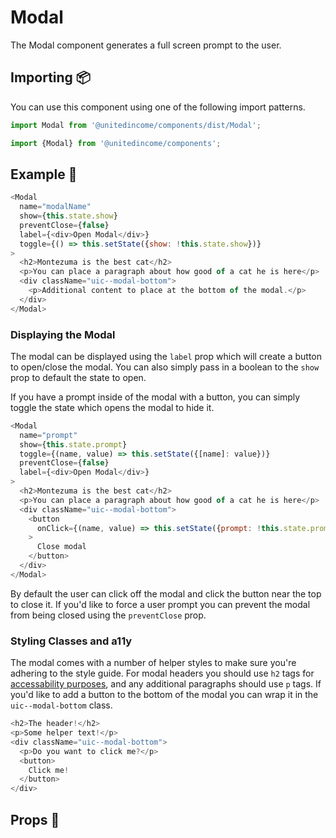 
# Modal

The Modal component generates a full screen prompt to the user.

## Importing 📦

You can use this component using one of the following import patterns.

```javascript
import Modal from '@unitedincome/components/dist/Modal';
```

```javascript
import {Modal} from '@unitedincome/components';
```

## Example 🚀

```javascript
<Modal
  name="modalName"
  show={this.state.show}
  preventClose={false}
  label={<div>Open Modal</div>}
  toggle={() => this.setState({show: !this.state.show})}
>
  <h2>Montezuma is the best cat</h2>
  <p>You can place a paragraph about how good of a cat he is here</p>
  <div className="uic--modal-bottom">
    <p>Additional content to place at the bottom of the modal.</p>
  </div>
</Modal>
```

### Displaying the Modal

The modal can be displayed using the `label` prop which will create a button to open/close the modal. You can also simply pass in a boolean to the `show` prop to default the state to open.

If you have a prompt inside of the modal with a button, you can simply toggle the state which opens the modal to hide it.

```javascript
<Modal
  name="prompt"
  show={this.state.prompt}
  toggle={(name, value) => this.setState({[name]: value})}
  preventClose={false}
  label={<div>Open Modal</div>}
>
  <h2>Montezuma is the best cat</h2>
  <p>You can place a paragraph about how good of a cat he is here</p>
  <div className="uic--modal-bottom">
    <button
      onClick={(name, value) => this.setState({prompt: !this.state.prompt})}
    >
      Close modal
    </button>
  </div>
</Modal>
```

By default the user can click off the modal and click the button near the top to close it. If you'd like to force a user prompt you can prevent the modal from being closed using the `preventClose` prop.

### Styling Classes and a11y

The modal comes with a number of helper styles to make sure you're adhering to the style guide. For modal headers you should use `h2` tags for [accessability purposes](https://developer.mozilla.org/en-US/docs/Web/Guide/HTML/Using_HTML_sections_and_outlines#Defining_sections), and any additional paragraphs should use `p` tags. If you'd like to add a button to the bottom of the modal you can wrap it in the `uic--modal-bottom` class.

```javascript
<h2>The header!</h2>
<p>Some helper text!</p>
<div className="uic--modal-bottom">
  <p>Do you want to click me?</p>
  <button>
    Click me!
  </button>
</div>
```

## Props 🔧

<Props of={Modal} />
